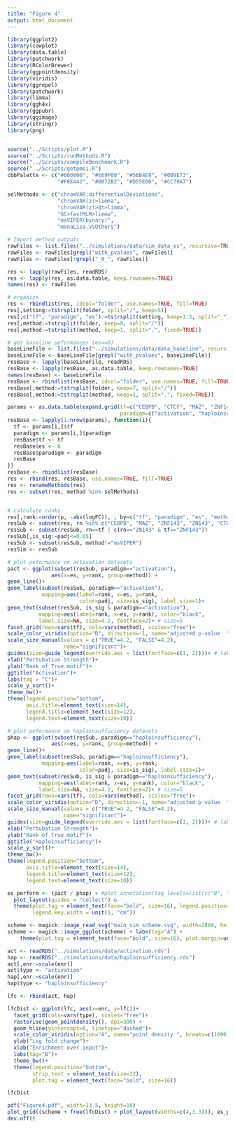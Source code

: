 ```yaml
---
title: "Figure 4"
output: html_document
---
```


```r
library(ggplot2)
library(cowplot)
library(data.table)
library(patchwork)
library(RColorBrewer)
library(ggpointdensity)
library(viridis)
library(ggrepel)
library(patchwork)
library(limma)
library(ggh4x)
library(ggpubr)
library(ggimage)
library(stringr)
library(png)


source("../Scripts/plot.R")
source("../Scripts/runMethods.R")
source("../Scripts/compileBenchmark.R")
source("../Scripts/getpmoi.R")
cbbPalette <- c("#000000", "#E69F00", "#56B4E9", "#009E73", 
                "#F0E442", "#0072B2", "#D55E00", "#CC79A7")
```

```r
selMethods <- c("chromVAR:differentialDeviations", 
                "chromVAR(z)>limma",
                "chromVAR(z)>Qt>limma",
                "GC>fastMLM>limma", 
                "msVIPER(binary)",
                "monaLisa.vsOthers")
```

```r
# Import method outputs
rawFiles <- list.files("../simulations/data/sim_data_es", recursive=TRUE, full.names=TRUE)
rawFiles <- rawFiles[grepl("with_pvalues", rawFiles)]
rawFiles <- rawFiles[!grepl("_0_", rawFiles)]

res <- lapply(rawFiles, readRDS)
res <- lapply(res, as.data.table, keep.rownames=TRUE)
names(res) <- rawFiles

# organize               
res <- rbindlist(res, idcol="folder", use.names=TRUE, fill=TRUE)
res[,setting:=tstrsplit(folder, split="/", keep=5)]
res[,c("tf", "paradigm", "es"):=tstrsplit(setting, keep=1:3, split="_")]
res[,method:=tstrsplit(folder, keep=8, split="/")]
res[,method:=tstrsplit(method, keep=1, split=".", fixed=TRUE)]

# get baseline peformances (es==0)
baseLineFile <- list.files("../simulations/data/data_baseline", recursive=TRUE, full.names=TRUE)
baseLineFile <- baseLineFile[grepl("with_pvalues", baseLineFile)]
resBase <- lapply(baseLineFile, readRDS)
resBase <- lapply(resBase, as.data.table, keep.rownames=TRUE)
names(resBase) <- baseLineFile
resBase <- rbindlist(resBase, idcol="folder", use.names=TRUE, fill=TRUE)
resBase[,method:=tstrsplit(folder, keep=7, split="/")]
resBase[,method:=tstrsplit(method, keep=1, split=".", fixed=TRUE)]

params <- as.data.table(expand.grid(tf=c("CEBPB", "CTCF", "MAZ", "ZNF143"),
                                    paradigm=c("activation", "haploinsufficiency")))
resBase <- lapply(1:nrow(params), function(i){
  tf <- params[i,]$tf
  paradigm <- params[i,]$paradigm
  resBase$tf <- tf
  resBase$es <- 0
  resBase$paradigm <- paradigm
  resBase
})
resBase <- rbindlist(resBase)
res <- rbind(res, resBase, use.names=TRUE, fill=TRUE)
res <- renameMethods(res)
res <- subset(res, method %in% selMethods)


# calculate ranks
res[,rank:=order(p, -abs(logFC)), , by=c("tf", "paradigm", "es", "method")]
resSub <- subset(res, rn %in% c("CEBPB", "MAZ", "ZNF143", "ZN143", "CTCF"))
resSub <- subset(resSub, rn==tf | c(rn=="ZN143" & tf=="ZNF143"))
resSub[,is_sig:=padj<=0.05]
resSub <- subset(resSub, method!="msVIPER")
resSim <- resSub

# plot peformance on activation datasets
pact <- ggplot(subset(resSub, paradigm=="activation"), 
              aes(x=es, y=rank, group=method)) +
geom_line()+
geom_label(subset(resSub, paradigm=="activation"), 
           mapping=aes(label=rank, x=es, y=rank, 
                       color=padj, size=is_sig), label.size=1)+
geom_text(subset(resSub, is_sig & paradigm=="activation"), 
          mapping=aes(label=rank, x=es, y=rank), color="black", 
          label.size=NA, size=4.2, fontface=2)+ # size=5
facet_grid(rows=vars(tf), cols=vars(method), scales="free")+
scale_color_viridis(option="D", direction=-1, name="adjusted p-value  ")+
scale_size_manual(values = c("TRUE"=4.2, "FALSE"=4.2),
                  name="significant")+
guides(size=guide_legend(override.aes = list(fontface=c(1, 2))))+ # label=c("FALSE", "TRUE")
xlab("Pertubation Strength")+
ylab("Rank of True motif")+
ggtitle("Activation")+
labs(tag = "C")+
scale_y_sqrt()+
theme_bw()+
theme(legend.position="bottom",
      axis.title=element_text(size=14),
      legend.title=element_text(size=12),
      legend.text=element_text(size=10))

# plot peformance on haploinsufficiency datasets
phap <- ggplot(subset(resSub, paradigm=="haploinsufficiency"), 
              aes(x=es, y=rank, group=method)) +
geom_line()+
geom_label(subset(resSub, paradigm=="haploinsufficiency"), 
           mapping=aes(label=rank, x=es, y=rank, 
                       color=padj, size=is_sig), label.size=1)+
geom_text(subset(resSub, is_sig & paradigm=="haploinsufficiency"), 
          mapping=aes(label=rank, x=es, y=rank), color="black", 
          label.size=NA, size=4.2, fontface=2)+ # size=5
facet_grid(rows=vars(tf), cols=vars(method), scales="free")+
scale_color_viridis(option="D", direction=-1, name="adjusted p-value  ")+
scale_size_manual(values = c("TRUE"=4.2, "FALSE"=4.2),
                  name="significant")+
guides(size=guide_legend(override.aes = list(fontface=c(1, 2))))+ # label=c("FALSE", "TRUE")
xlab("Pertubation Strength")+
ylab("Rank of True motif")+
ggtitle("Haploinsufficiency")+
scale_y_sqrt()+
theme_bw()+
theme(legend.position="bottom",
      axis.title=element_text(size=14),
      legend.title=element_text(size=12),
      legend.text=element_text(size=10))

es_perform <- (pact / phap) + #plot_annotation(tag_levels=list(c("B", "C")))+
  plot_layout(guides = "collect") &
  theme(plot.tag = element_text(face="bold", size=16), legend.position="bottom",
        legend.key.width = unit(1, "cm"))
```

```r
scheme <- magick::image_read_svg("main_sim_scheme.svg", width=2880, height=1620)
scheme <- magick::image_ggplot(scheme) + labs(tag="A") +
    theme(plot.tag = element_text(face="bold", size=16), plot.margin=unit(c(0,0,0,0), "pt"))

act <- readRDS("../simulations/data/activation.rds")
hap <- readRDS("../simulations/data/haploinsufficiency.rds")
act[,enr:=scale(enr)]
act$type <- "activation"
hap[,enr:=scale(enr)]
hap$type <- "haploinsufficiency"

lfc <- rbind(act, hap)

lfcDist <- ggplot(lfc, aes(x=enr, y=lfc))+
  facet_grid(cols=vars(type), scales="free")+
  rasterise(geom_pointdensity(), dpi=300) +
  geom_hline(yintercept=0, linetype="dashed")+
  scale_color_viridis(option="A", name="point density ", breaks=c(1000,4000,7000)) +
  ylab("Log fold change")+
  xlab("Enrichment over input")+
  labs(tag="B")+
  theme_bw()+
  theme(legend.position="bottom",
        strip.text = element_text(size=12),
        plot.tag = element_text(face="bold", size=16))

lfcDist
```


```r
pdf("Figure4.pdf", width=13.5, height=16)
plot_grid((scheme + free(lfcDist) + plot_layout(widths=c(4,3.3))), es_perform, nrow=2, rel_heights=c(1.2,3))
dev.off()
```

